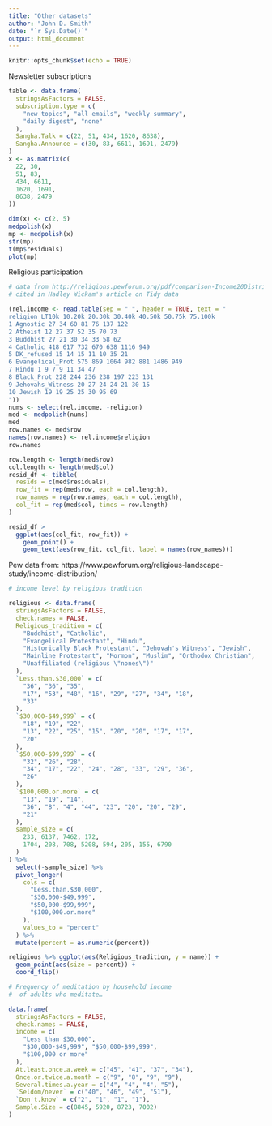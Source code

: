 ```yaml
---
title: "Other datasets"
author: "John D. Smith"
date: "`r Sys.Date()`"
output: html_document
---
```


```r
knitr::opts_chunk$set(echo = TRUE)
```

Newsletter subscriptions

```r
table <- data.frame(
  stringsAsFactors = FALSE,
  subscription.type = c(
    "new topics", "all emails", "weekly summary",
    "daily digest", "none"
  ),
  Sangha.Talk = c(22, 51, 434, 1620, 8638),
  Sangha.Announce = c(30, 83, 6611, 1691, 2479)
)
x <- as.matrix(c(
  22, 30,
  51, 83,
  434, 6611,
  1620, 1691,
  8638, 2479
))

dim(x) <- c(2, 5)
medpolish(x)
mp <- medpolish(x)
str(mp)
t(mp$residuals)
plot(mp)
```

Religious participation

```r

# data from http://religions.pewforum.org/pdf/comparison-Income20Distribution20of20Religious20Traditions.pdf
# cited in Hadley Wickam's article on Tidy data

(rel.income <- read.table(sep = " ", header = TRUE, text = "
religion LT10k 10.20k 20.30k 30.40k 40.50k 50.75k 75.100k
1 Agnostic 27 34 60 81 76 137 122
2 Atheist 12 27 37 52 35 70 73
3 Buddhist 27 21 30 34 33 58 62
4 Catholic 418 617 732 670 638 1116 949
5 DK_refused 15 14 15 11 10 35 21
6 Evangelical_Prot 575 869 1064 982 881 1486 949
7 Hindu 1 9 7 9 11 34 47
8 Black_Prot 228 244 236 238 197 223 131
9 Jehovahs_Witness 20 27 24 24 21 30 15
10 Jewish 19 19 25 25 30 95 69
"))
nums <- select(rel.income, -religion)
med <- medpolish(nums)
med
row.names <- med$row
names(row.names) <- rel.income$religion
row.names

row.length <- length(med$row)
col.length <- length(med$col)
resid_df <- tibble(
  resids = c(med$residuals),
  row_fit = rep(med$row, each = col.length),
  row_names = rep(row.names, each = col.length),
  col_fit = rep(med$col, times = row.length)
)

resid_df >
  ggplot(aes(col_fit, row_fit)) +
    geom_point() +
    geom_text(aes(row_fit, col_fit, label = names(row_names)))
```


Pew data from: https://www.pewforum.org/religious-landscape-study/income-distribution/

```r
# income level by religious tradition

religious <- data.frame(
  stringsAsFactors = FALSE,
  check.names = FALSE,
  Religious_tradition = c(
    "Buddhist", "Catholic",
    "Evangelical Protestant", "Hindu",
    "Historically Black Protestant", "Jehovah's Witness", "Jewish",
    "Mainline Protestant", "Mormon", "Muslim", "Orthodox Christian",
    "Unaffiliated (religious \"nones\")"
  ),
  `Less.than.$30,000` = c(
    "36", "36", "35",
    "17", "53", "48", "16", "29", "27", "34", "18",
    "33"
  ),
  `$30,000-$49,999` = c(
    "18", "19", "22",
    "13", "22", "25", "15", "20", "20", "17", "17",
    "20"
  ),
  `$50,000-$99,999` = c(
    "32", "26", "28",
    "34", "17", "22", "24", "28", "33", "29", "36",
    "26"
  ),
  `$100,000.or.more` = c(
    "13", "19", "14",
    "36", "8", "4", "44", "23", "20", "20", "29",
    "21"
  ),
  sample_size = c(
    233, 6137, 7462, 172,
    1704, 208, 708, 5208, 594, 205, 155, 6790
  )
) %>%
  select(-sample_size) %>%
  pivot_longer(
    cols = c(
      "Less.than.$30,000",
      "$30,000-$49,999",
      "$50,000-$99,999",
      "$100,000.or.more"
    ),
    values_to = "percent"
  ) %>%
  mutate(percent = as.numeric(percent))
```


```r
religious %>% ggplot(aes(Religious_tradition, y = name)) +
  geom_point(aes(size = percent)) +
  coord_flip()
```

```r
# Frequency of meditation by household income
#  of adults who meditate…

data.frame(
  stringsAsFactors = FALSE,
  check.names = FALSE,
  income = c(
    "Less than $30,000",
    "$30,000-$49,999", "$50,000-$99,999",
    "$100,000 or more"
  ),
  At.least.once.a.week = c("45", "41", "37", "34"),
  Once.or.twice.a.month = c("9", "8", "9", "9"),
  Several.times.a.year = c("4", "4", "4", "5"),
  `Seldom/never` = c("40", "46", "49", "51"),
  `Don't.know` = c("2", "1", "1", "1"),
  Sample.Size = c(8845, 5920, 8723, 7002)
)
```
